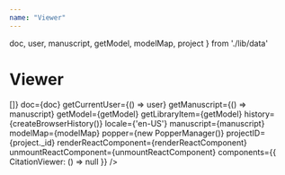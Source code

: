 ---
name: "Viewer"
---

  doc, 
  user, 
  manuscript, 
  getModel, 
  modelMap, 
  project 
} from './lib/data'

# Viewer

<Playground>
  <Viewer
    allAttachments={async () => []}
    doc={doc}
    getCurrentUser={() => user}
    getManuscript={() => manuscript}
    getModel={getModel}
    getLibraryItem={getModel}
    history={createBrowserHistory()}
    locale={'en-US'}
    manuscript={manuscript}
    modelMap={modelMap}
    popper={new PopperManager()}
    projectID={project._id}
    renderReactComponent={renderReactComponent}
    unmountReactComponent={unmountReactComponent}
    components={{
      CitationViewer: () => null
    }}
  />
</Playground>

<Props of={Viewer} />
